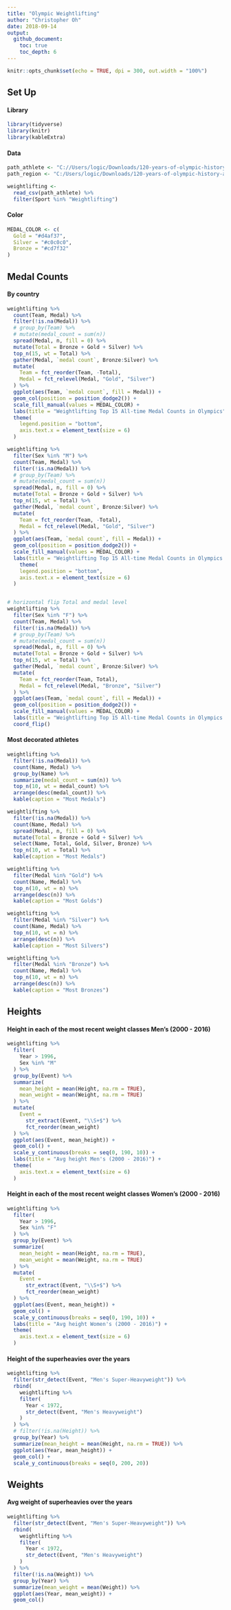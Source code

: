 ---
title: "Olympic Weightlifting"
author: "Christopher Oh"
date: 2018-09-14
output:
  github_document:
    toc: true
    toc_depth: 6
---

```{r setup, include=FALSE}
knitr::opts_chunk$set(echo = TRUE, dpi = 300, out.width = "100%")
```

## Set Up

#### Library

```{r}
library(tidyverse)
library(knitr)
library(kableExtra)
```


#### Data

```{r, include=FALSE}
path_athlete <- "C://Users/logic/Downloads/120-years-of-olympic-history-athletes-and-results/athlete_events.csv"
path_region <- "C:/Users/logic/Downloads/120-years-of-olympic-history-athletes-and-results/noc_regions.csv"
```

```{r}
weightlifting <- 
  read_csv(path_athlete) %>% 
  filter(Sport %in% "Weightlifting") 
```

#### Color

```{r}
MEDAL_COLOR <- c(
  Gold = "#d4af37",
  Silver = "#c0c0c0",
  Bronze = "#cd7f32"
)
```

## Medal Counts

#### By country

```{r}
weightlifting %>%
  count(Team, Medal) %>% 
  filter(!is.na(Medal)) %>%
  # group_by(Team) %>% 
  # mutate(medal_count = sum(n))
  spread(Medal, n, fill = 0) %>% 
  mutate(Total = Bronze + Gold + Silver) %>%
  top_n(15, wt = Total) %>% 
  gather(Medal, `medal count`, Bronze:Silver) %>% 
  mutate(
    Team = fct_reorder(Team, -Total),
    Medal = fct_relevel(Medal, "Gold", "Silver")
  ) %>% 
  ggplot(aes(Team, `medal count`, fill = Medal)) +
  geom_col(position = position_dodge2()) +
  scale_fill_manual(values = MEDAL_COLOR) +
  labs(title = "Weightlifting Top 15 All-time Medal Counts in Olympics") +
  theme(
    legend.position = "bottom",
    axis.text.x = element_text(size = 6)
  )

weightlifting %>%
  filter(Sex %in% "M") %>%
  count(Team, Medal) %>% 
  filter(!is.na(Medal)) %>%
  # group_by(Team) %>% 
  # mutate(medal_count = sum(n))
  spread(Medal, n, fill = 0) %>% 
  mutate(Total = Bronze + Gold + Silver) %>%
  top_n(15, wt = Total) %>% 
  gather(Medal, `medal count`, Bronze:Silver) %>% 
  mutate(
    Team = fct_reorder(Team, -Total),
    Medal = fct_relevel(Medal, "Gold", "Silver")
  ) %>% 
  ggplot(aes(Team, `medal count`, fill = Medal)) +
  geom_col(position = position_dodge2()) +
  scale_fill_manual(values = MEDAL_COLOR) +
  labs(title = "Weightlifting Top 15 All-time Medal Counts in Olympics Men's") +
    theme(
    legend.position = "bottom",
    axis.text.x = element_text(size = 6)
  )


# horizontal flip Total and medal level
weightlifting %>% 
  filter(Sex %in% "F") %>%
  count(Team, Medal) %>% 
  filter(!is.na(Medal)) %>%
  # group_by(Team) %>% 
  # mutate(medal_count = sum(n))
  spread(Medal, n, fill = 0) %>% 
  mutate(Total = Bronze + Gold + Silver) %>%
  top_n(15, wt = Total) %>% 
  gather(Medal, `medal count`, Bronze:Silver) %>% 
  mutate(
    Team = fct_reorder(Team, Total),
    Medal = fct_relevel(Medal, "Bronze", "Silver")
  ) %>% 
  ggplot(aes(Team, `medal count`, fill = Medal)) +
  geom_col(position = position_dodge2()) +
  scale_fill_manual(values = MEDAL_COLOR) +
  labs(title = "Weightlifting Top 15 All-time Medal Counts in Olympics Women's") +
  coord_flip()
```

#### Most decorated athletes

```{r, include=FALSE}
weightlifting %>%
  filter(!is.na(Medal)) %>%
  count(Name, Medal) %>%
  group_by(Name) %>%
  summarize(medal_count = sum(n)) %>%
  top_n(10, wt = medal_count) %>%
  arrange(desc(medal_count)) %>%
  kable(caption = "Most Medals")
```


```{r}
weightlifting %>% 
  filter(!is.na(Medal)) %>%
  count(Name, Medal) %>% 
  spread(Medal, n, fill = 0) %>% 
  mutate(Total = Bronze + Gold + Silver) %>% 
  select(Name, Total, Gold, Silver, Bronze) %>% 
  top_n(10, wt = Total) %>% 
  kable(caption = "Most Medals")

weightlifting %>% 
  filter(Medal %in% "Gold") %>% 
  count(Name, Medal) %>% 
  top_n(10, wt = n) %>% 
  arrange(desc(n)) %>% 
  kable(caption = "Most Golds")

weightlifting %>% 
  filter(Medal %in% "Silver") %>% 
  count(Name, Medal) %>% 
  top_n(10, wt = n) %>% 
  arrange(desc(n)) %>% 
  kable(caption = "Most Silvers")

weightlifting %>% 
  filter(Medal %in% "Bronze") %>% 
  count(Name, Medal) %>% 
  top_n(10, wt = n) %>% 
  arrange(desc(n)) %>% 
  kable(caption = "Most Bronzes")
```


## Heights

#### Height in each of the most recent weight classes Men's (2000 - 2016)

```{r}
weightlifting %>% 
  filter(
    Year > 1996,
    Sex %in% "M"
  ) %>% 
  group_by(Event) %>% 
  summarize(
    mean_height = mean(Height, na.rm = TRUE),
    mean_weight = mean(Weight, na.rm = TRUE)
  ) %>% 
  mutate(
    Event =
      str_extract(Event, "\\S+$") %>% 
      fct_reorder(mean_weight)
  ) %>% 
  ggplot(aes(Event, mean_height)) +
  geom_col() +
  scale_y_continuous(breaks = seq(0, 190, 10)) +
  labs(title = "Avg height Men's (2000 - 2016)") +
  theme(
    axis.text.x = element_text(size = 6)
  )
```

#### Height in each of the most recent weight classes Women's (2000 - 2016)

```{r}
weightlifting %>% 
  filter(
    Year > 1996,
    Sex %in% "F"
  ) %>% 
  group_by(Event) %>% 
  summarize(
    mean_height = mean(Height, na.rm = TRUE),
    mean_weight = mean(Weight, na.rm = TRUE)
  ) %>% 
  mutate(
    Event =
      str_extract(Event, "\\S+$") %>% 
      fct_reorder(mean_weight)
  ) %>% 
  ggplot(aes(Event, mean_height)) +
  geom_col() +
  scale_y_continuous(breaks = seq(0, 190, 10)) +
  labs(title = "Avg height Women's (2000 - 2016)") +
  theme(
    axis.text.x = element_text(size = 6)
  )
```

#### Height of the superheavies over the years

```{r}
weightlifting %>% 
  filter(str_detect(Event, "Men's Super-Heavyweight")) %>% 
  rbind(
    weightlifting %>% 
    filter(
      Year < 1972,
      str_detect(Event, "Men's Heavyweight")
    )
  ) %>% 
  # filter(!is.na(Height)) %>% 
  group_by(Year) %>% 
  summarize(mean_height = mean(Height, na.rm = TRUE)) %>% 
  ggplot(aes(Year, mean_height)) +
  geom_col() + 
  scale_y_continuous(breaks = seq(0, 200, 20))
```


## Weights

#### Avg weight of superheavies over the years

```{r}
weightlifting %>% 
  filter(str_detect(Event, "Men's Super-Heavyweight")) %>% 
  rbind(
    weightlifting %>% 
    filter(
      Year < 1972,
      str_detect(Event, "Men's Heavyweight")
    )
  ) %>% 
  filter(!is.na(Weight)) %>% 
  group_by(Year) %>% 
  summarize(mean_weight = mean(Weight)) %>% 
  ggplot(aes(Year, mean_weight)) +
  geom_col()
```